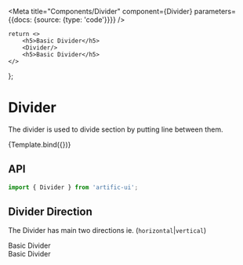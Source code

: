 

<Meta
	title="Components/Divider"
	component={Divider}
	parameters={{docs: {source: {type: 'code'}}}}
/>

	return <>
		<h5>Basic Divider</h5>
		<Divider/>
		<h5>Basic Divider</h5>
	</>
};

# Divider

The divider is used to divide section by putting line between them.

<Canvas>
	<Story name="Default">{Template.bind({})}</Story>
</Canvas>

## API

```jsx
import { Divider } from 'artific-ui';
```

<ArgsTable story="Default"/>

## Divider Direction

The Divider has main two directions ie. (`horizontal`|`vertical`)

<Canvas>
	<Story name="Containers">
		<div style={{display: 'flex', height: 200}}>
			<div style={{width: 200, background: 'gainsboro'}}>Basic Divider</div>
			<Divider direction="vertical"/>
			<div style={{width: 200, background: 'gainsboro'}}>Basic Divider</div>
		</div>
	</Story>
</Canvas>


